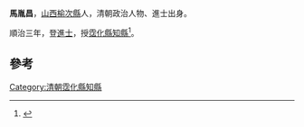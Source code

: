'''馬胤昌'''，[[山西|山西]][[榆次縣|榆次縣]]人，清朝政治人物、進士出身。

順治三年，登[[進士|進士]]，授[[霑化縣|霑化縣]][[知縣|知縣]]<ref>{{cite book|editor=（清）王轩等纂修，刘克文总点校|title=山西通志|date=1990年11月|publisher=北京：中华书局|isbn=7-101-00700-7|pages=1908|accessdate=2016-05-14}}</ref>。

==參考==
{{reflist}}
{{清朝人物小作品}}
{{順治三年丙戌科殿試金榜}}
[[Category:清朝霑化縣知縣|Category:清朝霑化縣知縣]]